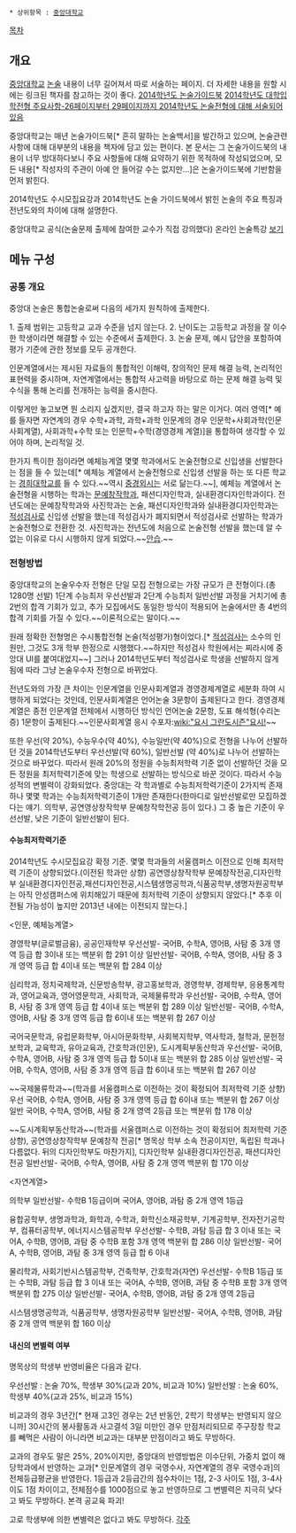  * 상위항목 : [[중앙대학교]]

[[목차]]
== 개요 ==
[[중앙대학교]] [[논술]] 내용이 너무 길어져서 따로 서술하는 페이지. 
더 자세한 내용을 원할 시에는 링크된 책자를 참고하는 것이 좋다.
[http://admisfile.cau.ac.kr/download/cau_2014_ns_guidebook.pdf 2014학년도 논술가이드북]
[http://admisfile.cau.ac.kr/download/CAU2014_basic_0502.pdf 2014학년도 대학입학전형 주요사항-26페이지부터 29페이지까지 2014학년도 논술전형에 대해 서술되어있음]

중앙대학교는 매년 논술가이드북[* 흔히 말하는 논술백서]을 발간하고 있으며, 논술관련 사항에 대해 대부분의 내용을 책자에 담고 있는 편이다. 본 문서는 그 논술가이드북의 내용이 너무 방대하다보니 주요 사항들에 대해 요약하기 위한 목적하에 작성되었으며, 모든 내용[* 작성자의 주관이 아예 안 들어갈 수는 없지만...]은 논술가이드북에 기반함을 먼저 밝힌다. 

2014학년도 수시모집요강과 2014학년도 논술 가이드북에서 밝힌 논술의 주요 특징과 전년도와의 차이에 대해 설명한다.

중앙대학교 공식(논술문제 출제에 참여한 교수가 직접 강의했다) 온라인 논술특강
[https://www.youtube.com/watch?v=F5ucP8w7Yk8&list=SPE0XDnZbcPYv9x8wDe2ZHGgkIwdN4REjG&index=1 보기]

== 메뉴 구성 ==
=== 공통 개요 ===
중앙대 논술은 통합논술로써 다음의 세가지 원칙하에 출제한다.

1. 출제 범위는 고등학교 교과 수준을 넘지 않는다.
2. 난이도는 고등학교 과정을 잘 이수한 학생이라면 해결할 수 있는 수준에서 출제한다.
3. 논술 문제, 예시 답안을 포함하여 평가 기준에 관한 정보를 모두 공개한다.  

인문계열에서는 제시된 자료들의 통합적인 이해력, 창의적인 문제 해결 능력, 논리적인 표현력을 중시하며, 자연계열에서는 통합적 사고력을 바탕으로 하는 문제 해결 능력 및 수식을 통해 논리를 전개하는 능력을 중시한다. 

이렇게만 놓고보면 뭔 소리지 싶겠지만, 결국 하고자 하는 말은 이거다. 
여러 영역[* 예를 들자면 자연계의 경우 수학+과학, 과학+과학 인문계의 경우 인문학+사회과학(인문사회계열), 사회과학+수학 또는 인문학+수학(경영경제 계열)]을 통합하여 생각할 수 있어야 하며, 논리적일 것. 

한가지 특이한 점이라면 예체능계열 몇몇 학과에서도 논술전형으로 신입생을 선발한다는 점을 들 수 있는데[* 예체능 계열에서 논술전형으로 신입생 선발을 하는 또 다른 학교는 [[경희대학교]]를 들 수 있다.~~역시 [[중경외시]]는 서로 닮는다.~~], 예체능 계열에서 논술전형을 시행하는 학과는 [[문예창작학과]], 패션디자인학과, 실내환경디자인학과이다. 전년도에는 문예창작학과와 사진학과는 논술, 패션디자인학과와 실내환경디자인학과는 [[적성검사]]로 신입생 선발을 했는데 적성검사가 폐지되면서 적성검사로 선발하는 학과가 논술전형으로 전환한 것. 사진학과는 전년도에 처음으로 논술전형 선발을 했는데 알 수 없는 이유로 다시 시행하지 않게 되었다.~~[[안습]].~~

=== 전형방법 ===
중앙대학교의 논술우수자 전형은 단일 모집 전형으로는 가장 규모가 큰 전형이다.(총 1280명 선발) 1단계 수능최저 우선선발과 2단계 수능최저 일반선발 과정을 거치기에 총 2번의 합격 기회가 있고, 추가 모집에서도 동일한 방식이 적용되어 논술에서만 총 4번의 합격 기회를 가질 수 있다.~~이론적으로는 말이다.~~

원래 정확한 전형명은 수시통합전형 논술(적성평가)형이었다.[* [[적성검사]]는 소수의 인원만, 그것도 3개 학부 한정으로 시행했다.~~하지만 적성검사 학원에서는 찌라시에 중앙대 UI를 붙여대었지~~] 그러나 2014학년도부터 적성검사로 학생을 선발하지 않게 됨에 따라 그냥 논술우수자 전형으로 바뀌었다.

전년도와의 가장 큰 차이는 인문계열을 인문사회계열과 경영경제계열로 세분화 하여 시행하게 되었다는 것인데, 인문사회계열은 언어논술 3문항이 출제된다고 한다. 경영경제계열은 종전 인문계열 전체에서 시행하던 방식인 언어논술 2문항, 도표 해석형(수리논증) 1문항이 출제된다.~~인문사회계열 응시 수포자:[[wiki:"요시 그란도시즌"요시!]]~~

또한 우선(약 20%), 수능우수(약 40%), 수능일반(약 40%)으로 전형을 나누어 선발하던 것을 2014학년도부터 우선선발(약 60%), 일반선발 (약 40%)로 나누어 선발하는 것으로 바꾸었다. 따라서 원래 20%의 정원을 수능최저학력 기준 없이 선발하던 것을 모든 정원을 최저학력기준에 맞는 학생으로 선발하는 방식으로 바꾼 것이다. 따라서 수능성적의 변별력이 강화되었다.
중앙대는 각 학과별로 수능최저학력기준이 2가지씩 존재하나 몇몇 학과는 수능최저학력기준이 1개만 존재한다(한마디로 일반선발로만 모집하겠다는 얘기. 의학부, 공연영상창작학부 문예창작학전공 등이 있다.)
그 중 높은 기준이 우선선발, 낮은 기준이 일반선발이 된다.

==== 수능최저학력기준 ====
2014학년도 수시모집요강 확정 기준. 몇몇 학과들의 서울캠퍼스 이전으로 인해 최저학력 기준이 상향되었다.(이전된 학과만 상향)
공연영상창작학부 문예창작전공,디자인학부 실내환경디자인전공,패션디자인전공,시스템생명공학과,식품공학부,생명자원공학부는 아직 안성캠퍼스에 위치해있기 때문에 최저학력 기준이 상향되지 않았다.[* 추후 이전될 가능성이 높지만 2013년 내에는 이전되지 않는다.]

<인문, 예체능계열>

경영학부(글로벌금융), 공공인재학부
우선선발- 국어B, 수학A, 영어B, 사탐 중 3개 영역 등급 합 3이내 또는 백분위 합 291 이상
일반선발- 국어B, 수학A, 영어B, 사탐 중 3개 영역 등급 합 4이내 또는 백분위 합 284 이상

심리학과, 정치국제학과, 신문방송학부, 광고홍보학과, 경영학부, 경제학부, 응용통계학과,
영어교육과, 영어영문학과, 사회학과, 국제물류학과
우선선발- 국어B, 수학A, 영어B, 사탐 중 3개 영역 등급 합 4이내 또는 백분위 합 289 이상
일반선발- 국어B, 수학A, 영어B, 사탐 중 3개 영역 등급 합 6이내 또는 백분위 합 267 이상

국어국문학과, 유럽문화학부, 아시아문화학부, 사회복지학부, 역사학과, 철학과, 문헌정보학과, 교육학과, 유아교육과, 간호학과(인문), 도시계획부동산학과
우선선발- 국어B, 수학A, 영어B, 사탐 중 3개 영역 등급 합 5이내 또는 백분위 합 285 이상
일반선발- 국어B, 수학A, 영어B, 사탐 중 3개 영역 등급 합 6이내 또는 백분위 합 267 이상

~~국제물류학과~~(학과를 서울캠퍼스로 이전하는 것이 확정되어 최저학력 기준 상향)
우선 국어B, 수학A, 영어B, 사탐 중 3개 영역 등급 합 6이내 또는 백분위 합 267 이상
일반 국어B, 수학A, 영어B, 사탐 중 2개 영역 2등급 또는 백분위 합 178 이상

~~도시계획부동산학과~~(학과를 서울캠퍼스로 이전하는 것이 확정되어 최저학력 기준 상향), 공연영상창작학부 문예창작 전공[* 명목상 학부 소속 전공이지만, 독립된 학과나 다름없다. 뒤의 디자인학부도 마찬가지], 디자인학부 실내환경디자인전공, 패션디자인전공
일반선발- 국어B, 수학A, 영어B, 사탐 중 2개 영역 백분위 합 170 이상


<자연계열>

의학부
일반선발- 수학B 1등급이며 국어A, 영어B, 과탐 중 2개 영역 1등급

융합공학부, 생명과학과, 화학과, 수학과, 화학신소재공학부, 기계공학부, 전자전기공학부, 컴퓨터공학부, 에너지시스템공학부
우선선발- 수학B, 과탐 등급 합 3 이내 또는 국어A, 수학B, 영어B, 과탐 중 수학B 포함 3개 영역 백분위 합 286 이상
일반선발- 국어A, 수학B, 영어B, 과탐 중 3개 영역 등급 합 6 이내

물리학과, 사회기반시스템공학부, 건축학부, 간호학과(자연)
우선선발- 수학B 1등급 또는 수학B, 과탐 등급 합 3 이내 또는 국어A, 수학B, 영어B, 과탐 중 수학B 포함 3개 영역 백분위 합 275 이상
일반선발- 국어A, 수학B, 영어B, 과탐 중 2개 영역 2등급

시스템생명공학과, 식품공학부, 생명자원공학부
일반선발- 국어A, 수학B, 영어B, 과탐 중 2개 영역 백분위 합 160 이상

==== 내신의 변별력 여부 ====

명목상의 학생부 반영비율은 다음과 같다.

우선선발 : 논술 70%, 학생부 30%(교과 20%, 비교과 10%)
일반선발 : 논술 60%, 학생부 40%(교과 25%, 비교과 15%)

비교과의 경우 3년간[* 현재 고3인 경우는 2년 반동안, 2학기 학생부는 반영되지 않으니까] 30시간의 봉사활동과 사고결석 3일 미만인 경우 만점처리되므로 주구장창 학교를 빼먹은 사람이 아니라면 비교과는 대부분 만점이라고 봐도 무방하다.

교과의 경우도 말은 25%, 20%이지만, 중앙대의 반영방법은 이수단위, 가중치 없이 해당학과에서 반영하는 교과[* 인문계열의 경우 국영수사, 자연계열의 경우 국영수과]의 전체등급평균을 반영한다. 1등급과 2등급간의 점수차이는 1점, 2-3 사이도 1점, 3-4사이도 1점 차이이고, 전체점수를 1000점으로 놓고 반영하므로 그 변별력은 지극히 낮다고 봐도 무방하다. 본격 공교육 파괴!

고로 학생부에 의한 변별력은 없다고 봐도 무방하다.
[[각주]]
